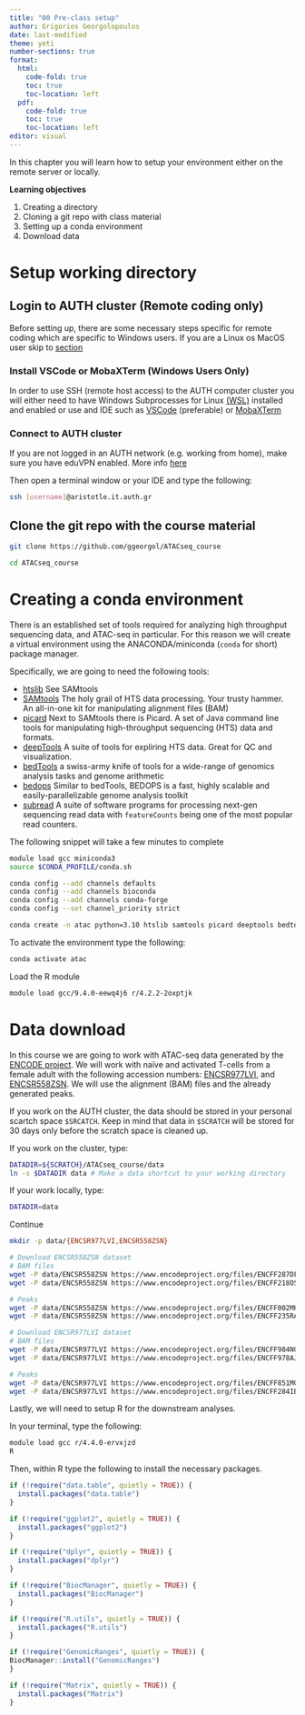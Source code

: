 ```yaml
---
title: "00 Pre-class setup"
author: Grigorios Georgolopoulos
date: last-modified
theme: yeti
number-sections: true
format:
  html:
    code-fold: true
    toc: true
    toc-location: left
  pdf:
    code-fold: true
    toc: true
    toc-location: left
editor: visual
---
```


In this chapter you will learn how to setup your environment either on the remote server or locally.

**Learning objectives**

1. Creating a directory
2. Cloning a git repo with class material
3. Setting up a conda environment
4. Download data

# Setup working directory

## Login to AUTH cluster (Remote coding only)

Before setting up, there are some necessary steps specific for remote coding which are specific to Windows users. If you are a Linux os MacOS user skip to [section](#unix-linuxmacos-users)

### Install VSCode or MobaXTerm (Windows Users Only)

In order to use SSH (remote host access) to the AUTH computer cluster you will either need to have Windows Subprocesses for Linux [(WSL)](https://learn.microsoft.com/en-us/windows/wsl/install) installed and enabled or use and IDE such as [VSCode](https://code.visualstudio.com/) (preferable) or [MobaXTerm](https://mobaxterm.mobatek.net/)

### Connect to AUTH cluster

If you are not logged in an AUTH network (e.g. working from home), make sure you have eduVPN enabled. More info [here](https://it.auth.gr/manuals/eduvpn/)

Then open a terminal window or your IDE and type the following:

```bash
ssh [username]@aristotle.it.auth.gr
```

## Clone the git repo with the course material

```bash
git clone https://github.com/ggeorgol/ATACseq_course

cd ATACseq_course
```

# Creating a conda environment

There is an established set of tools required for analyzing high throughput sequencing data, and ATAC-seq in particular. For this reason we will create a virtual environment using the ANACONDA/miniconda (`conda` for short) package manager. 

Specifically, we are going to need the following tools:

* [htslib](http://www.htslib.org/)  See SAMtools
* [SAMtools](http://www.htslib.org/) The holy grail of HTS data processing. Your trusty hammer. An all-in-one kit for manipulating alignment files (BAM)
* [picard](https://broadinstitute.github.io/picard/) Next to SAMtools there is Picard. A set of Java command line tools for manipulating high-throughput sequencing (HTS) data and formats.
* [deepTools](https://deeptools.readthedocs.io/en/develop/) A suite of tools for expliring HTS data. Great for QC and visualization.
* [bedTools](https://bedtools.readthedocs.io/en/latest/) a swiss-army knife of tools for a wide-range of genomics analysis tasks and genome arithmetic
* [bedops](https://bedops.readthedocs.io/en/latest/) Similar to bedTools, BEDOPS is a fast, highly scalable and easily-parallelizable genome analysis toolkit
* [subread](https://subread.sourceforge.net/) A suite of software programs for processing next-gen sequencing read data with `featureCounts` being one of the most popular read counters.

The following snippet will take a few minutes to complete

```bash
module load gcc miniconda3
source $CONDA_PROFILE/conda.sh

conda config --add channels defaults
conda config --add channels bioconda
conda config --add channels conda-forge
conda config --set channel_priority strict

conda create -n atac python=3.10 htslib samtools picard deeptools bedtools bedops subread
```

To activate the environment type the following:

```bash
conda activate atac
```

Load the R module

```bash
module load gcc/9.4.0-eewq4j6 r/4.2.2-2oxptjk
```

# Data download

In this course we are going to work with ATAC-seq data generated by the [ENCODE project](https://www.encodeproject.org/matrix/?type=Experiment&control_type!=*&status=released&perturbed=false&assay_title=ATAC-seq). We will work with naïve and activated T-cells from a female adult with the following accession numbers: [ENCSR977LVI](https://www.encodeproject.org/experiments/ENCSR977LVI/), and [ENCSR558ZSN](https://www.encodeproject.org/experiments/ENCSR558ZSN/). We will use the alignment (BAM) files and the already generated peaks.

If you work on the AUTH cluster, the data should be stored in your personal scartch space `$SRCATCH`. Keep in mind that data in `$SCRATCH` will be stored for 30 days only before the scratch space is cleaned up.

If you work on the cluster, type:
```bash
DATADIR=${SCRATCH}/ATACseq_course/data
ln -s $DATADIR data # Make a data shortcut to your working directory
```

If your work locally, type:
```bash
DATADIR=data
```

Continue
```bash
mkdir -p data/{ENCSR977LVI,ENCSR558ZSN}

# Download ENCSR558ZSN dataset
# BAM files
wget -P data/ENCSR558ZSN https://www.encodeproject.org/files/ENCFF287DFF/@@download/ENCFF287DFF.bam
wget -P data/ENCSR558ZSN https://www.encodeproject.org/files/ENCFF218OSF/@@download/ENCFF218OSF.bam

# Peaks
wget -P data/ENCSR558ZSN https://www.encodeproject.org/files/ENCFF002MKC/@@download/ENCFF002MKC.bed.gz
wget -P data/ENCSR558ZSN https://www.encodeproject.org/files/ENCFF235RAD/@@download/ENCFF235RAD.bed.gz

# Download ENCSR977LVI dataset
# BAM files
wget -P data/ENCSR977LVI https://www.encodeproject.org/files/ENCFF984NGC/@@download/ENCFF984NGC.bam
wget -P data/ENCSR977LVI https://www.encodeproject.org/files/ENCFF978AJO/@@download/ENCFF978AJO.bam

# Peaks
wget -P data/ENCSR977LVI https://www.encodeproject.org/files/ENCFF851MGR/@@download/ENCFF851MGR.bed.gz
wget -P data/ENCSR977LVI https://www.encodeproject.org/files/ENCFF284IBU/@@download/ENCFF284IBU.bed.gz
```

Lastly, we will need to setup R for the downstream analyses.

In your terminal, type the following:

```bash
module load gcc r/4.4.0-ervxjzd
R
```

Then, within R type the following to install the necessary packages.

```r
if (!require("data.table", quietly = TRUE)) {
  install.packages("data.table")
}

if (!require("ggplot2", quietly = TRUE)) {
  install.packages("ggplot2")
}

if (!require("dplyr", quietly = TRUE)) {
  install.packages("dplyr")
}

if (!require("BiocManager", quietly = TRUE)) {
  install.packages("BiocManager")
}

if (!require("R.utils", quietly = TRUE)) {
  install.packages("R.utils")
}

if (!require("GenomicRanges", quietly = TRUE)) {
BiocManager::install("GenomicRanges")
}

if (!require("Matrix", quietly = TRUE)) {
  install.packages("Matrix")
}
```